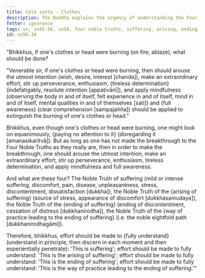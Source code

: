 ```yaml
---
title: Cela sutta - Clothes
description: The Buddha explains the urgency of understanding the Four Noble Truths to end suffering with a simile of extinguishing a fire on one's clothes or head.
fetter: ignorance
tags: sn, sn45-56, sn56, four noble truths, suffering, arising, ending, cessation, way of practice, path, simile, clothes, fire
id: sn56.34
---
```


"Bhikkhus, if one's clothes or head were burning (on fire, ablaze), what should be done?

"Venerable sir, if one's clothes or head were burning, then should arouse the utmost intention (wish, desire, interest [chanda]), make an extraordinary effort, stir up perseverance, enthusiasm, \{tireless determination} (indefatigably, resolute intention [appaṭivānī]), and apply mindfulness (observing the body in and of itself, felt experience in and of itself, mind in and of itself, mental qualities in and of themselves [sati]) and \{full awareness} (clear comprehension [sampajañña]) should be applied to extinguish the burning of one's clothes or head."

Bhikkhus, even though one's clothes or head were burning, one might look on equanimously, \{paying no attention to it} (disregarding it [amanasikaritvā]). But as long as one has not made the breakthrough to the Four Noble Truths as they really are, then in order to make the breakthrough, one should arouse the utmost intention, make an extraordinary effort, stir up perseverance, enthusiasm, tireless determination, and apply mindfulness and full awareness.

And what are these four? The Noble Truth of suffering (mild or intense suffering, discomfort, pain, disease, unpleasantness, stress, discontentment, dissatisfaction [dukkha]), the Noble Truth of the \{arising of suffering} (source of stress, appearance of discomfort [dukkhasamudaya]), the Noble Truth of the \{ending of suffering} (ending of discontentment, cessation of distress [dukkhanirodha]), the Noble Truth of the \{way of practice leading to the ending of suffering} (i.e. the noble eightfold path [dukkhanirodhagāmī]).

Therefore, bhikkhus, effort should be made to \{fully understand} (understand in principle, then discern in each moment and then experientially penetrate): 'This is suffering';
effort should be made to fully understand: 'This is the arising of suffering';
effort should be made to fully understand: 'This is the ending of suffering';
effort should be made to fully understand: 'This is the way of practice leading to the ending of suffering.'"